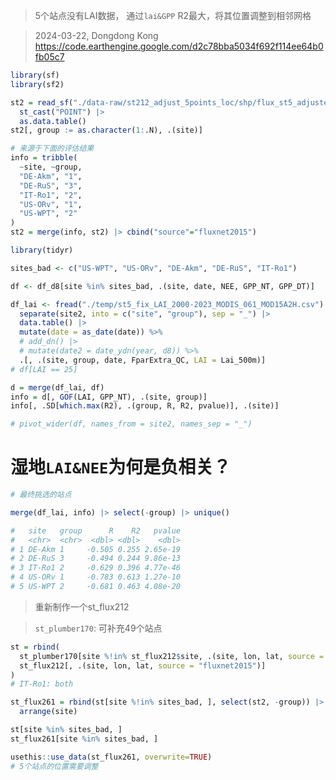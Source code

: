 > 5个站点没有LAI数据，
> 通过`lai&GPP` R2最大，将其位置调整到相邻网格

> 2024-03-22, Dongdong Kong
<https://code.earthengine.google.com/d2c78bba5034f692f114ee64b0fb05c7>


```r
library(sf)
library(sf2)

st2 = read_sf("./data-raw/st212_adjust_5points_loc/shp/flux_st5_adjusted.shp") |> 
  st_cast("POINT") |> 
  as.data.table()
st2[, group := as.character(1:.N), .(site)]

# 来源于下面的评估结果
info = tribble(
  ~site, ~group, 
  "DE-Akm", "1",
  "DE-RuS", "3",
  "IT-Ro1", "2", 
  "US-ORv", "1",
  "US-WPT", "2"
)
st2 = merge(info, st2) |> cbind("source"="fluxnet2015")
```


```r
library(tidyr)

sites_bad <- c("US-WPT", "US-ORv", "DE-Akm", "DE-RuS", "IT-Ro1")

df <- df_d8[site %in% sites_bad, .(site, date, NEE, GPP_NT, GPP_DT)]

df_lai <- fread("./temp/st5_fix_LAI_2000-2023_MODIS_061_MOD15A2H.csv") |>
  separate(site2, into = c("site", "group"), sep = "_") |>
  data.table() |>
  mutate(date = as_date(date)) %>%
  # add_dn() |>
  # mutate(date2 = date_ydn(year, d8)) %>%
  .[, .(site, group, date, FparExtra_QC, LAI = Lai_500m)]
# df[LAI == 25]

d = merge(df_lai, df)
info = d[, GOF(LAI, GPP_NT), .(site, group)]
info[, .SD[which.max(R2), .(group, R, R2, pvalue)], .(site)]

# pivot_wider(df, names_from = site2, names_sep = "_")
```

# 湿地`LAI&NEE`为何是负相关？

```r
# 最终挑选的站点

merge(df_lai, info) |> select(-group) |> unique()

#   site   group      R    R2   pvalue
#   <chr>  <chr>  <dbl> <dbl>    <dbl>
# 1 DE-Akm 1     -0.505 0.255 2.65e-19
# 2 DE-RuS 3     -0.494 0.244 9.86e-13
# 3 IT-Ro1 2     -0.629 0.396 4.77e-46
# 4 US-ORv 1     -0.783 0.613 1.27e-10
# 5 US-WPT 2     -0.681 0.463 4.08e-20
```

> 重新制作一个st_flux212

> `st_plumber170`: 可补充49个站点

```r
st = rbind(
  st_plumber170[site %!in% st_flux212$site, .(site, lon, lat, source = "plumber2")],
  st_flux212[, .(site, lon, lat, source = "fluxnet2015")]
)
# IT-Ro1: both

st_flux261 = rbind(st[site %!in% sites_bad, ], select(st2, -group)) |> 
  arrange(site)

st[site %in% sites_bad, ]
st_flux261[site %in% sites_bad, ]

usethis::use_data(st_flux261, overwrite=TRUE)
# 5个站点的位置需要调整
```
